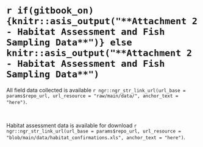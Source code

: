 #  `r if(gitbook_on){knitr::asis_output("**Attachment 2 - Habitat Assessment and Fish Sampling Data**")} else knitr::asis_output("**Attachment 2 - Habitat Assessment and Fish Sampling Data**")` {-#raw-dat}

All field data collected is available `r ngr::ngr_str_link_url(url_base = params$repo_url, url_resource = "raw/main/data/", anchor_text = "here")`.

<br>

Habitat assessment data is available for download `r ngr::ngr_str_link_url(url_base = params$repo_url, url_resource = "blob/main/data/habitat_confirmations.xls", anchor_text = "here")`.
